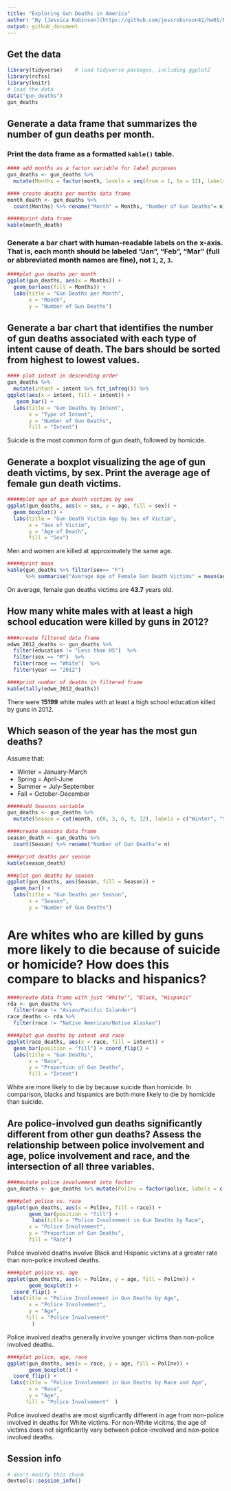 ```yaml
---
title: "Exploring Gun Deaths in America"
author: "By [Jessica Robinson](https://github.com/jessrobinson42/hw01/blob/master/README.md)"
output: github_document
---
```



## Get the data
```r
library(tidyverse)    # load tidyverse packages, including ggplot2
library(rcfss)
library(knitr)
# load the data
data("gun_deaths")
gun_deaths 

```

## Generate a data frame that summarizes the number of gun deaths per month.

### Print the data frame as a formatted `kable()` table.
```r
#### add months as a factor variable for label purposes 
gun_deaths <- gun_deaths %>%
  mutate(Months = factor(month, levels = seq(from = 1, to = 12), labels = month.abb))

#### create deaths per months data frame
month_death <- gun_deaths %>%
  count(Months) %>% rename("Month" = Months, "Number of Gun Deaths"= n)

#####print data frame
kable(month_death)
```

### Generate a bar chart with human-readable labels on the x-axis. That is, each month should be labeled "Jan", "Feb", "Mar" (full or abbreviated month names are fine), not `1`, `2`, `3`.

```r
####plot gun deaths per month 
ggplot(gun_deaths, aes(x = Months)) +
  geom_bar(aes(fill = Months)) +
  labs(title = "Gun Deaths per Month",
       x = "Month",
       y = "Number of Gun Deaths") 
```

## Generate a bar chart that identifies the number of gun deaths associated with each type of intent cause of death. The bars should be sorted from highest to lowest values.

```r
#### plot intent in descending order 
gun_deaths %>% 
  mutate(intent = intent %>% fct_infreq()) %>%
ggplot(aes(x = intent, fill = intent)) +
   geom_bar() +
  labs(title = "Gun Deaths by Intent",
       x = "Type of Intent",
       y = "Number of Gun Deaths",
       fill = "Intent") 
```

Suicide is the most common form of gun death, followed by homicide.

## Generate a boxplot visualizing the age of gun death victims, by sex. Print the average age of female gun death victims.

```r
#####plot age of gun death victims by sex
ggplot(gun_deaths, aes(x = sex, y = age, fill = sex)) +
  geom_boxplot() +
  labs(title = "Gun Death Victim Age by Sex of Victim",
       x = "Sex of Victim",
       y = "Age of Death",
       fill = "Sex")
```

Men and women are killed at approximately the same age. 
 
```r
#####print mean
kable(gun_deaths %>% filter(sex== "F")
      %>% summarise("Average Age of Female Gun Death Victims" = mean(age, na.rm=TRUE)))
```

On average, female gun deaths victims are  **43.7** years old.

## How many white males with at least a high school education were killed by guns in 2012?

```r
####create filtered data frame
edwm_2012_deaths <- gun_deaths %>%
  filter(education != "Less than HS")  %>%
  filter(sex == "M")  %>%
  filter(race == "White")  %>%
  filter(year == "2012")

####print number of deaths in filtered frame 
kable(tally(edwm_2012_deaths))
```
There were **15199** white males with at least a high school education killed by guns in 2012.

## Which season of the year has the most gun deaths?

Assume that:

* Winter = January-March
* Spring = April-June
* Summer = July-September
* Fall = October-December

```r
#####add Seasons variable 
gun_deaths <- gun_deaths %>%
  mutate(Season = cut(month, c(0, 3, 6, 9, 12), labels = c("Winter", "Spring", "Summer", "Fall")))

####create seasons data frame 
season_death <- gun_deaths %>%
  count(Season) %>% rename("Number of Gun Deaths"= n)

####print deaths per season 
kable(season_death)
```

```r
###plot gun deaths by season 
ggplot(gun_deaths, aes(Season, fill = Season)) +
  geom_bar() +
  labs(title = "Gun Deaths per Season",
       x = "Season",
       y = "Number of Gun Deaths")
```

# Are whites who are killed by guns more likely to die because of suicide or homicide? How does this compare to blacks and hispanics?

```r
####create data frame with just "White"", "Black, "Hispanic"
rda <- gun_deaths %>% 
  filter(race != "Asian/Pacific Islander") 
race_deaths <- rda %>% 
  filter(race != "Native American/Native Alaskan")

####plot gun deaths by intent and race 
ggplot(race_deaths, aes(x = race, fill = intent)) + 
  geom_bar(position = "fill") + coord_flip() + 
  labs(title = "Gun Deaths",
       x = "Race",
       y = "Proportion of Gun Deaths",
       fill = "Intent")
```

White are more likely to die by because suicide than homicide. 
In comparison, blacks and hispanics are both more likely to die by homicide than suicide. 

## Are police-involved gun deaths significantly different from other gun deaths? Assess the relationship between police involvement and age, police involvement and race, and the intersection of all three variables.

```r
####mutate police involvement into factor
gun_deaths <- gun_deaths %>% mutate(PolInv = factor(police, labels = c("Not Involved", "Involved")))

####plot police vs. race
ggplot(gun_deaths, aes(x = PolInv, fill = race)) +
       geom_bar(position = "fill") +
        labs(title = "Police Involvement in Gun Deaths by Race",
       x = "Police Involvement",
       y = "Proportion of Gun Deaths",
       fill = "Race")

```

Police involved deaths involve Black and Hispanic victims at a greater rate than non-police involved deaths.

```r
####plot police vs. age 
ggplot(gun_deaths, aes(x = PolInv, y = age, fill = PolInv)) +
       geom_boxplot() +
  coord_flip() + 
 labs(title = "Police Involvement in Gun Deaths by Age",
       x = "Police Involvement",
       y = "Age",
      fill = "Police Involvement"
        )
```

Police involved deaths generally involve younger victims than non-police involved deaths. 

```r
####plot police, age, race
ggplot(gun_deaths, aes(x = race, y = age, fill = PolInv)) +
       geom_boxplot() +
  coord_flip() + 
 labs(title = "Police Involvement in Gun Deaths by Race and Age",
       x = "Race",
       y = "Age",
      fill = "Police Involvement"  )
```

Police involved deaths are most signficantly different in age from non-police involved in deaths for White victims. For non-White vicitms, the age of victims does not signficantly vary between police-involved and non-police involved deaths. 


## Session info

```r
# don't modify this chunk
devtools::session_info()
```


